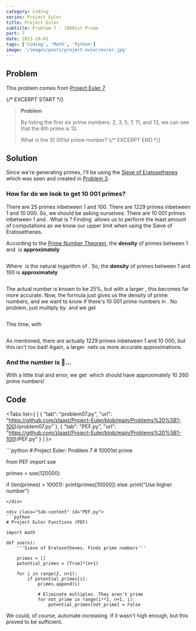 ```yaml
---
category: Coding
series: Project Euler
title: Project Euler
subtitle: Problem 7 - 10001st Prime
part: 7
date: 2023-10-01
tags: ['Coding', 'Math', 'Python']
image: '/images/posts/project-euler/euler.jpg'
---
```



## Problem

This problem comes from [Project Euler 7](https://projecteuler.net/problem=7)

{/* EXCERPT START */}
> **Problem**
>
> By listing the first six prime numbers: 2, 3, 5, 7, 11, and 13, we can see that the 6th prime is 13.
>
> What is the 10 001st prime number?
{/* EXCERPT END */}

## Solution

Since we're generating primes, I'll be using the [Sieve of Eratosethenes](https://en.wikipedia.org/wiki/Sieve_of_Eratosthenes) which was seen and created in [Problem 3](/blog/project-euler/problem-3).

### How far do we look to get 10 001 primes?

There are 25 primes inbetween 1 and 100. There are 1229 primes inbetween 1 and 10 000. So, we should be asking ourselves: There are 10 001 primes inbetween 1 and <Math equation="N"/>. What is <Math equation="N"/>? Finding <Math equation="N"/> allows us to perform the least amount of computations as we know our upper limit when using the Sieve of Eratosethenes.

According to the [Prime Number Theorem](https://en.wikipedia.org/wiki/Prime_number_theorem), the **density** of primes between 1 and <Math equation="N"/> is **approximately**

<Math inline="false" equation="\dfrac{1}{ln(N)} " />

Where <Math equation=" ln(N) "/> is the natural logarithm of <Math equation="N"/>. So, the **density** of primes between 1 and 100 is **approximately**

<Math inline="false" equation="\dfrac{1}{ln(100)} \approx 0.217 = 21.7 \%" />

The actual number is known to be 25%, but with a larger <Math equation="N"/>, this becomes far more accurate. Now, the formula just gives us the density of prime numbers, and we want to know if there's 10 001 prime numbers in <Math equation="N"/>. No problem, just multiply by <Math equation="N"/> and we get

<Math inline="false" equation="\dfrac{N}{ln(N)} " />

This time, with <Math equation=" N = 10 000 "/>

<Math inline="false" equation="\dfrac{10 000}{ln(10 000)} \approx 1086 " />

As mentioned, there are actually 1229 primes inbetween 1 and 10 000, but this isn't too bad! Again, a larger <Math equation="N"/> nets us more accurate approximations.

### And the number is 🥁...

With a little trial and error, we get <Math equation="N = 120 000"/> which should have approximately 10 260 prime numbers!

## Code

<Tabs list={
    [
        {
            "tab": "problem07.py",
            "url": "https://github.com/zlaast/Project-Euler/blob/main/Problems%20%5B1-100)/problem07.py"
        },
        {
            "tab": "PEF.py",
            "url": "https://github.com/zlaast/Project-Euler/blob/main/Problems%20%5B1-100)/PEF.py"
        }
    ]
}>
<div class="tab-content" id="problem07.py">
```python
# Project Euler: Problem 7
# 10001st prime

from PEF import soe

primes = soe(120000)

if (len(primes) > 10001):
print(primes[10000])
else:
print("Use higher number")

````
</div>

<div class="tab-content" id="PEF.py">
```python
# Project Euler Functions (PEF)

import math

def soe(n):
    '''Sieve of Eratosethenes. Finds prime numbers'''

    primes = []
    potential_primes = [True]*(n+1)

    for i in range(2, n+1):
        if potential_primes[i]:
            primes.append(i)

            # Eliminate multiples. They aren't prime
            for not_prime in range(i**2, n+1, i):
                potential_primes[not_prime] = False
````

</div>
</Tabs>

We could, of course, automate increasing <Math equation="N"/> if it wasn't high enough, but this proved to be sufficient.
